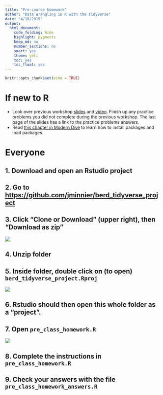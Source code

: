 ```yaml
---
title: "Pre-course homework"
author: "Data Wrangling in R with the Tidyverse"
date: "4/18/2019"
output:   
  html_document:
    code_folding: hide
    highlight: pygments
    keep_md: no
    number_sections: no
    smart: yes
    theme: yeti
    toc: yes
    toc_float: yes
---
```


```r
knitr::opts_chunk$set(echo = TRUE)
```

# If new to R

- Look over previous workshop [slides](http://bit.ly/berd_r_intro) and [video](https://echo360.org/section/aefe4e1c-c635-4a3b-bf99-ce6439184f5f/public). Finish up any practice problems you did not complete during the previous workshop. The last page of the slides has a link to the practice problems answers.
- Read [this chapter in Modern Dive](https://moderndive.com/2-getting-started.html#package-installation) to learn how to install packages and load packages.

# Everyone

## 1. Download and open an Rstudio project

## 2. Go to [https://github.com/jminnier/berd_tidyverse_project](https://github.com/jminnier/berd_tidyverse_project)

## 3. Click "Clone or Download" (upper right), then "Download as zip"

![](img/github_download.png)

## 4. Unzip folder

## 5. Inside folder, double click on (to open) `berd_tidyverse_project.Rproj`

![](img/homework_rproj.png)

## 6. Rstudio should then open this whole folder as a "project".

## 7. Open `pre_class_homework.R`

![](img/homework_file.png)

## 8. Complete the instructions in `pre_class_homework.R`

## 9. Check your answers with the file `pre_class_homework_answers.R`


